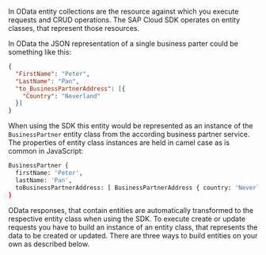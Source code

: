 In OData entity collections are the resource against which you execute requests and CRUD operations.
The SAP Cloud SDK operates on entity classes, that represent those resources.

In OData the JSON representation of a single business parter could be something like this:
```json
{
  "FirstName": "Peter",
  "LastName": "Pan",
  "to_BusinessPartnerAddress": [{
    "Country": "Neverland"
  }]
}
```

When using the SDK this entity would be represented as an instance of the `BusinessPartner` entity class from the according business partner service.
The properties of entity class instances are held in camel case as is common in JavaScript:
```bash
BusinessPartner {
  firstName: 'Peter',
  lastName: 'Pan',
  toBusinessPartnerAddress: [ BusinessPartnerAddress { country: 'Neverland' } ]
}
```

OData responses, that contain entities are automatically transformed to the respective entity class when using the SDK.
To execute create or update requests you have to build an instance of an entity class, that represents the data to be created or updated.
There are three ways to build entities on your own as described below.
